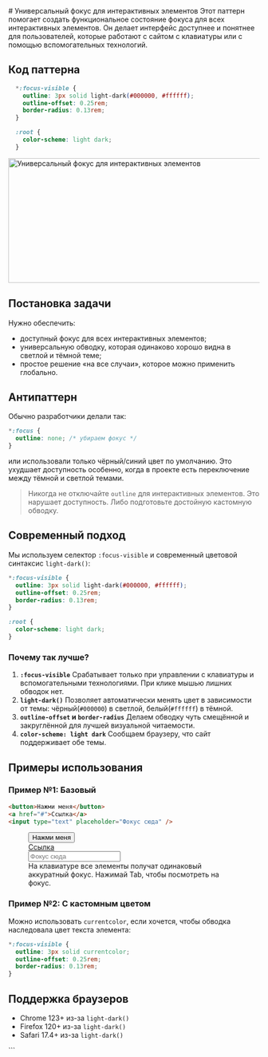 
<Layout>
  # Универсальный фокус для интерактивных элементов

  <Description>
    Этот паттерн помогает создать функциональное состояние фокуса для всех интерактивных элементов.
    Он делает интерфейс доступнее и понятнее для пользователей, которые работают с сайтом с клавиатуры или с помощью вспомогательных технологий.
  </Description>

  ## Код паттерна
  ```css
    *:focus-visible {
      outline: 3px solid light-dark(#000000, #ffffff);
      outline-offset: 0.25rem;
      border-radius: 0.13rem;
    }

    :root {
      color-scheme: light dark;
    }
  ```

  <img src="/focus-outline/focus-outline.png" width="1200" height="250" alt="Универсальный фокус для интерактивных элементов" />

  ## Постановка задачи

  Нужно обеспечить:

  * доступный фокус для всех интерактивных элементов;
  * универсальную обводку, которая одинаково хорошо видна в светлой и тёмной теме;
  * простое решение «на все случаи», которое можно применить глобально.

  ## Антипаттерн

  Обычно разработчики делали так:

  ```css
  *:focus {
    outline: none; /* убираем фокус */
  }
  ```

  или использовали только чёрный/синий цвет по умолчанию. Это ухудшает доступность особенно, когда в проекте есть переключение между тёмной и светлой темами.

  > Никогда не отключайте `outline` для интерактивных элементов. Это нарушает доступность. Либо подготовьте достойную кастомную обводку.

  ## Современный подход

  Мы используем селектор `:focus-visible` и современный цветовой синтаксис `light-dark()`:

  ```css
  *:focus-visible {
    outline: 3px solid light-dark(#000000, #ffffff);
    outline-offset: 0.25rem;
    border-radius: 0.13rem;
  }

  :root {
    color-scheme: light dark;
  }
  ```

  ### Почему так лучше?

  1. **`:focus-visible`**
  Срабатывает только при управлении с клавиатуры и вспомогательными технологиями. При клике мышью лишних обводок нет.
  2. **`light-dark()`**
  Позволяет автоматически менять цвет в зависимости от темы: чёрный(`#000000`) в светлой, белый(`#ffffff`) в тёмной.
  3. **`outline-offset` и `border-radius`**
  Делаем обводку чуть смещённой и закруглённой для лучшей визуальной читаемости.
  4. **`color-scheme: light dark`**
  Сообщаем браузеру, что сайт поддерживает обе темы.

  ## Примеры использования

  ### Пример №1: Базовый

  ```html
  <button>Нажми меня</button>
  <a href="#">Ссылка</a>
  <input type="text" placeholder="Фокус сюда" />
  ```

  <figure>
    <button>Нажми меня</button>
    <br />
    <a href="#">Ссылка</a>
    <br />
    <input type="text" placeholder="Фокус сюда" />
    <figcaption>
      На клавиатуре все элементы получат одинаковый аккуратный фокус. Нажимай Tab, чтобы посмотреть на фокус.
    </figcaption>
  </figure>

  ### Пример №2: С кастомным цветом

  Можно использовать `currentcolor`, если хочется, чтобы обводка наследовала цвет текста элемента:

  ```css
  *:focus-visible {
    outline: 3px solid currentcolor;
    outline-offset: 0.25rem;
    border-radius: 0.13rem;
  }
  ```

  ## Поддержка браузеров
  * Chrome 123+ из-за `light-dark()`
  * Firefox 120+ из-за `light-dark()`
  * Safari 17.4+ из-за `light-dark()`


  <DiscussOnGitHub href="https://github.com/nikolai-shabalin/webpatterns/discussions/6" />
</Layout>
```
